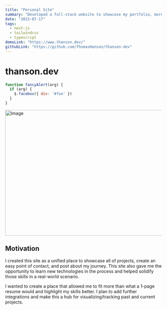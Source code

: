 ```yaml
---
title: "Personal Site"
summary: "Developed a full-stack website to showcase my portfolio, more information about me, and a point of contact."
date: "2023-07-17"
tags:
  - next-js
  - tailwindcss
  - typescript
demoLink: "https://www.thanson.dev/"
githubLink: "https://github.com/ThomasHanson/thanson-dev"
---
```


# thanson.dev

```js showLineNumbers
function fancyAlert(arg) {
  if (arg) {
    $.facebox({ div: '#foo' })
  }
}
```

<Image
  src="/images/blog-post-4.jpg"
  width="718"
  height="404"
  alt="Image"
/>

## Motivation

I created this site as a unified place to showcase all of projects, create an easy point of contact, and post about my journey. This site also gave me the opportunity to learn new technologies in the process and helped solidify those skills in a real-world scenario.

I wanted to create a place that allowed me to fit more than what a 1-page resume would and highlight my skills better. I plan to add further integrations and make this a hub for visualizing/tracking past and current projects.